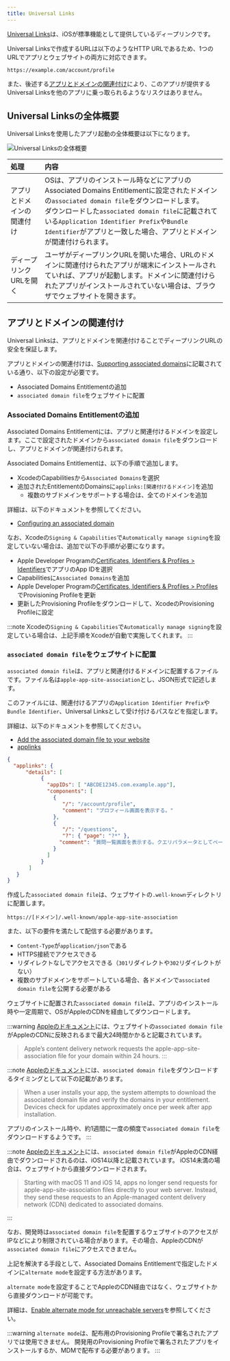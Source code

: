 ```yaml
---
title: Universal Links
---
```


[Universal Links](https://developer.apple.com/ios/universal-links/)は、iOSが標準機能として提供しているディープリンクです。

Universal Linksで作成するURLは以下のようなHTTP URLであるため、1つのURLでアプリとウェブサイトの両方に対応できます。

```console
https://example.com/account/profile
```

また、後述する[アプリとドメインの関連付け](#アプリとドメインの関連付け)により、このアプリが提供するUniversal Linksを他のアプリに乗っ取られるようなリスクはありません。

## Universal Linksの全体概要

Universal Linksを使用したアプリ起動の全体概要は以下になります。

![Universal Linksの全体概要](universal-links-overview.drawio.png)

| 処理            | 内容                                                                                                                                                                                                                               |
|:--------------|:---------------------------------------------------------------------------------------------------------------------------------------------------------------------------------------------------------------------------------|
| アプリとドメインの関連付け | OSは、アプリのインストール時などにアプリのAssociated Domains Entitlementに設定されたドメインの`associated domain file`をダウンロードします。<br/>ダウンロードした`associated domain file`に記載されている`Application Identifier Prefix`や`Bundle Identifier`がアプリと一致した場合、アプリとドメインが関連付けられます。 |
| ディープリンクURLを開く | ユーザがディープリンクURLを開いた場合、URLのドメインに関連付けられたアプリが端末にインストールされていれば、アプリが起動します。ドメインに関連付けられたアプリがインストールされていない場合は、ブラウザでウェブサイトを開きます。                                                                                                             |

## アプリとドメインの関連付け

Universal Linksは、アプリとドメインを関連付けることでディープリンクURLの安全を保証します。

アプリとドメインの関連付けは、[Supporting associated domains](https://developer.apple.com/documentation/xcode/supporting-associated-domains)に記載されている通り、以下の設定が必要です。

- Associated Domains Entitlementの追加
- `associated domain file`をウェブサイトに配置

### Associated Domains Entitlementの追加

Associated Domains Entitlementには、アプリと関連付けるドメインを設定します。ここで設定されたドメインから`associated domain file`をダウンロードし、アプリとドメインが関連付けられます。

Associated Domains Entitlementは、以下の手順で追加します。

- XcodeのCapabilitiesから`Associated Domains`を選択
- 追加されたEntitlementのDomainsに`applinks:[関連付けるドメイン]`を追加
  - 複数のサブドメインをサポートする場合は、全てのドメインを追加

詳細は、以下のドキュメントを参照してください。

- [Configuring an associated domain](https://developer.apple.com/documentation/xcode/configuring-an-associated-domain)

なお、Xcodeの`Signing & Capabilities`で`Automatically manage signing`を設定していない場合は、追加で以下の手順が必要になります。

- Apple Developer Programの[Certificates, Identifiers & Profiles > Identifiers](https://developer.apple.com/account/resources/identifiers/list)でアプリのApp IDを選択
- Capabilitiesに`Associated Domains`を追加
- Apple Developer Programの[Certificates, Identifiers & Profiles > Profiles](https://developer.apple.com/account/resources/profiles/list)でProvisioning Profileを更新
- 更新したProvisioning Profileをダウンロードして、XcodeのProvisioning Profileに設定

:::note
Xcodeの`Signing & Capabilities`で`Automatically manage signing`を設定している場合は、上記手順をXcodeが自動で実施してくれます。
:::

### `associated domain file`をウェブサイトに配置

`associated domain file`は、アプリと関連付けるドメインに配置するファイルです。ファイル名は`apple-app-site-association`とし、JSON形式で記述します。

このファイルには、関連付けるアプリの`Application Identifier Prefix`や`Bundle Identifier`、Universal Linksとして受け付けるパスなどを指定します。

詳細は、以下のドキュメントを参照してください。

- [Add the associated domain file to your website](https://developer.apple.com/documentation/xcode/supporting-associated-domains#Add-the-associated-domain-file-to-your-website)
- [applinks](https://developer.apple.com/documentation/bundleresources/applinks)

```json title=apple-app-site-associationの例
{
  "applinks": {
      "details": [
           {
             "appIDs": [ "ABCDE12345.com.example.app"],
             "components": [
               {
                  "/": "/account/profile",
                  "comment": "プロフィール画面を表示する。"
               },
               {
                  "/": "/questions",
                  "?": { "page": "?*" },
                 "comment": "質問一覧画面を表示する。クエリパラメータとしてページ番号を受け取る。"
               }
             ]
           }
       ]
   }
}
```

作成した`associated domain file`は、ウェブサイトの`.well-known`ディレクトリに配置します。

```console
https://[ドメイン]/.well-known/apple-app-site-association
```

また、以下の要件を満たして配信する必要があります。

- `Content-Type`が`application/json`である
- HTTPS接続でアクセスできる
- リダイレクトなしでアクセスできる（`301`リダイレクトや`302`リダイレクトがない）
- 複数のサブドメインをサポートしている場合、各ドメインで`associated domain file`を公開する必要がある

ウェブサイトに配置された`associated domain file`は、アプリのインストール時や一定周期で、OSがAppleのCDNを経由してダウンロードします。

:::warning
[Appleのドキュメント](https://developer.apple.com/documentation/xcode/supporting-associated-domains#Add-the-associated-domains-entitlement-to-your-app)には、ウェブサイトの`associated domain file`がAppleのCDNに反映されるまで最大24時間かかると記載されています。

> Apple’s content delivery network requests the apple-app-site-association file for your domain within 24 hours.
:::

:::note
[Appleのドキュメント](https://developer.apple.com/documentation/xcode/supporting-associated-domains#Add-the-associated-domains-entitlement-to-your-app)には、`associated domain file`をダウンロードするタイミングとして以下の記載があります。

> When a user installs your app, the system attempts to download the associated domain file and verify the domains in your entitlement.
> Devices check for updates approximately once per week after app installation.

アプリのインストール時や、約1週間に一度の頻度で`associated domain file`をダウンロードするようです。
:::

:::note
[Appleのドキュメント](https://developer.apple.com/documentation/xcode/supporting-associated-domains#Add-the-associated-domains-entitlement-to-your-app)には、`associated domain file`がAppleのCDN経由でダウンロードされるのは、iOS14以降と記載されています。
iOS14未満の場合は、ウェブサイトから直接ダウンロードされます。

> Starting with macOS 11 and iOS 14, apps no longer send requests for apple-app-site-association files directly to your web server. Instead, they send these requests to an Apple-managed content delivery network (CDN) dedicated to associated domains.

:::

なお、開発時は`associated domain file`を配置するウェブサイトのアクセスがIPなどにより制限されている場合があります。その場合、AppleのCDNが`associated domain file`にアクセスできません。

上記を解決する手段として、Associated Domains Entitlementで指定したドメインに`alternate mode`を設定する方法があります。

`alternate mode`を設定することでAppleのCDN経由ではなく、ウェブサイトから直接ダウンロードが可能です。

詳細は、[Enable alternate mode for unreachable servers](https://developer.apple.com/documentation/xcode/configuring-an-associated-domain#Enable-alternate-mode-for-unreachable-servers)を参照してください。

:::warning
`alternate mode`は、配布用のProvisioning Profileで署名されたアプリでは使用できません。
開発用のProvisioning Profileで署名されたアプリをインストールするか、MDMで配布する必要があります。
:::
